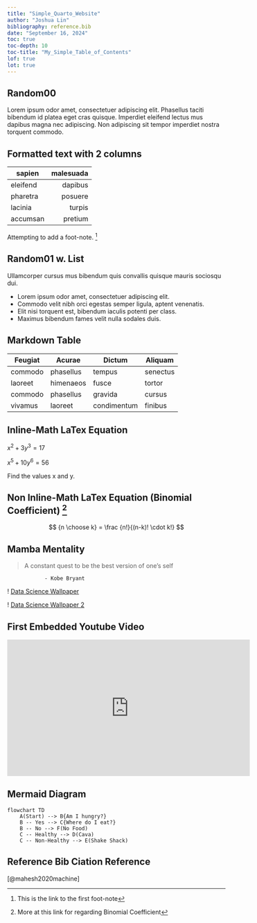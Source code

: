 ```yaml
---
title: "Simple_Quarto_Website"
author: "Joshua Lin"
bibliography: reference.bib
date: "September 16, 2024"
toc: true
toc-depth: 10
toc-title: "My_Simple_Table_of_Contents"
lof: true
lot: true
---
```


## Random00
Lorem ipsum odor amet, consectetuer adipiscing elit. Phasellus taciti bibendum id platea eget cras quisque. Imperdiet eleifend lectus mus dapibus magna nec adipiscing. Non adipiscing sit tempor imperdiet nostra torquent commodo.

## Formatted text with 2 columns
<!--I'm making a formatted text with two columns-->
sapien | malesuada
----- | -----:
eleifend | dapibus
pharetra | posuere
lacinia | turpis
accumsan | pretium

Attempting to add a foot-note. [^1]

[^1]: This is the link to the first foot-note

## Random01 w. List
Ullamcorper cursus mus bibendum quis convallis quisque mauris sociosqu dui.

* Lorem ipsum odor amet, consectetuer adipiscing elit.
* Commodo velit nibh orci egestas semper ligula, aptent venenatis.
* Elit nisi torquent est, bibendum iaculis potenti per class.
* Maximus bibendum fames velit nulla sodales duis.

## Markdown Table
<!--I'm making a markdown table-->
| Feugiat | Acurae | Dictum | Aliquam | 
| ------- | ------ | ------- | ------ |
| commodo | phasellus | tempus | senectus |
| laoreet | himenaeos | fusce | tortor |
| commodo | phasellus | gravida | cursus | 
| vivamus | laoreet | condimentum | finibus |

## Inline-Math LaTex Equation
$x^2+3y^3 = 17$

$x^5+10y^6 = 56$

Find the values x and y.

## Non Inline-Math LaTex Equation (Binomial Coefficient)  [^2]
<!--The following latex code was adapted from Gemini AI--> 
$$
{n \choose k} = \frac {n!}{(n-k)! \cdot k!}
$$

[^2]: More at this link for regarding Binomial Coefficient

## Mamba Mentality
> A constant quest to be the best version of one's self
                    
                - Kobe Bryant

! [Data Science Wallpaper](images/data%20science.jpg)

! [Data Science Wallpaper 2](images/DS1.jpg)

## First Embedded Youtube Video
<iframe width="560" height="315" src="https://www.youtube.com/embed/xC-c7E5PK0Y?si=DO1OlP_5AwBZVdqP" title="YouTube video player" frameborder="0" allow="accelerometer; autoplay; clipboard-write; encrypted-media; gyroscope; picture-in-picture; web-share" referrerpolicy="strict-origin-when-cross-origin" allowfullscreen></iframe>

## Mermaid Diagram  
```mermaid
flowchart TD
    A(Start) --> B{Am I hungry?}
    B -- Yes --> C{Where do I eat?}
    B -- No --> F(No Food)
    C -- Healthy --> D(Cava)
    C -- Non-Healthy --> E(Shake Shack)
```
## Reference Bib Ciation Reference
[@mahesh2020machine]

